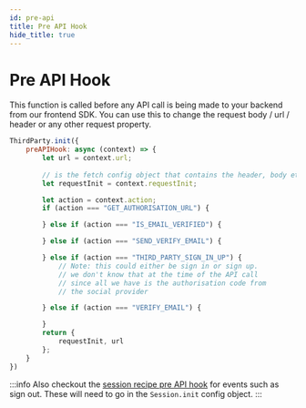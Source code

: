 ```yaml
---
id: pre-api
title: Pre API Hook
hide_title: true
---
```



# Pre API Hook

This function is called before any API call is being made to your backend from our frontend SDK. You can use this to change the request body / url / header or any other request property.

<FrontendSDKTabs>
<TabItem value="reactjs">

```jsx
ThirdParty.init({
    preAPIHook: async (context) => {
        let url = context.url;
        
        // is the fetch config object that contains the header, body etc..
        let requestInit = context.requestInit;

        let action = context.action;
        if (action === "GET_AUTHORISATION_URL") {

        } else if (action === "IS_EMAIL_VERIFIED") {

        } else if (action === "SEND_VERIFY_EMAIL") {

        } else if (action === "THIRD_PARTY_SIGN_IN_UP") {
            // Note: this could either be sign in or sign up.
            // we don't know that at the time of the API call
            // since all we have is the authorisation code from
            // the social provider

        } else if (action === "VERIFY_EMAIL") {

        }
        return {
            requestInit, url
        };
    }
})
```
</TabItem>
</FrontendSDKTabs>

:::info
Also checkout the [session recipe pre API hook](/docs/session/advanced-customizations/frontend-hooks/pre-api) for events such as sign out. These will need to go in the `Session.init` config object.
:::